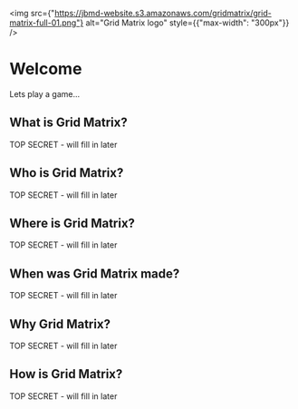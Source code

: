 
<Meta title="Grid Matix" />

<img
  src={"https://jbmd-website.s3.amazonaws.com/gridmatrix/grid-matrix-full-01.png"}
  alt="Grid Matrix logo"
  style={{"max-width": "300px"}}
/>

# Welcome


Lets play a game...

## What is Grid Matrix?
TOP SECRET - will fill in later

## Who is Grid Matrix?
TOP SECRET - will fill in later

## Where is Grid Matrix?
TOP SECRET - will fill in later

## When was Grid Matrix made?
TOP SECRET - will fill in later

## Why Grid Matrix?
TOP SECRET - will fill in later

## How is Grid Matrix?
TOP SECRET - will fill in later
